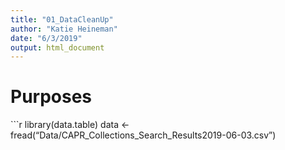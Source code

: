 ```yaml
---
title: "01_DataCleanUp"
author: "Katie Heineman"
date: "6/3/2019"
output: html_document
---
```

# Purposes
```r
library(data.table)
data <- fread("Data/CAPR_Collections_Search_Results2019-06-03.csv")

